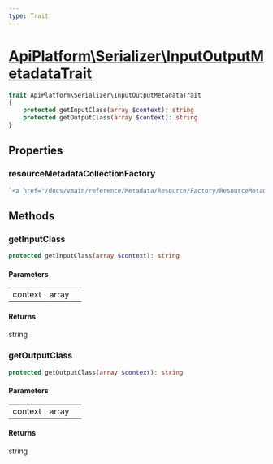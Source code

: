 ```yaml
---
type: Trait
---
```


# [ApiPlatform\Serializer\InputOutputMetadataTrait](/docs/vmain/reference/Serializer/InputOutputMetadataTrait)



```php
trait ApiPlatform\Serializer\InputOutputMetadataTrait
{
    protected getInputClass(array $context): string
    protected getOutputClass(array $context): string
}
```
## Properties
### resourceMetadataCollectionFactory

```php
`<a href="/docs/vmain/reference/Metadata/Resource/Factory/ResourceMetadataCollectionFactoryInterface">ApiPlatform\Metadata\Resource\Factory\ResourceMetadataCollectionFactoryInterface</a>` $resourceMetadataCollectionFactory
```



## Methods

### getInputClass



```php
protected getInputClass(array $context): string
```

#### Parameters

<table><tbody>
<tr><td>context</td><td>array</td><td></td></tr>
</tbody>
</table>

#### Returns

string

### getOutputClass



```php
protected getOutputClass(array $context): string
```

#### Parameters

<table><tbody>
<tr><td>context</td><td>array</td><td></td></tr>
</tbody>
</table>

#### Returns

string
